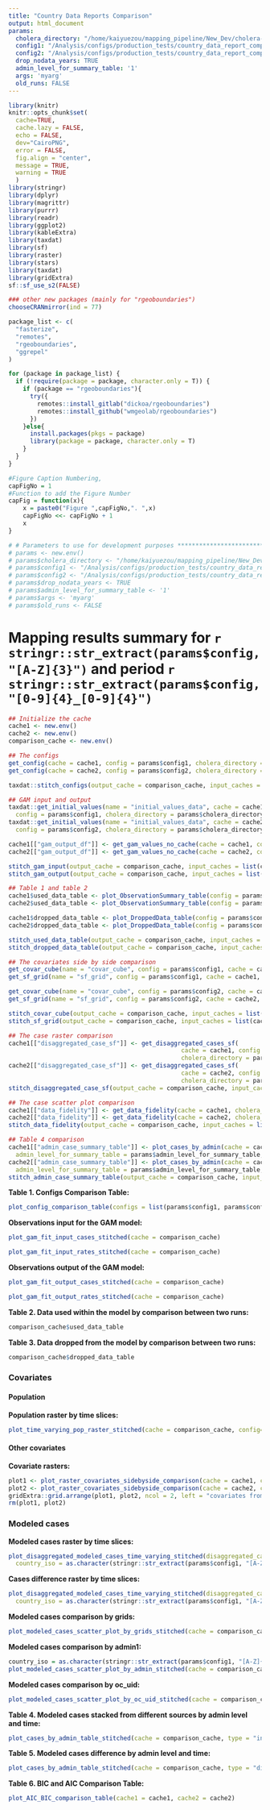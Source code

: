 ```yaml
---
title: "Country Data Reports Comparison"
output: html_document
params: 
  cholera_directory: "/home/kaiyuezou/mapping_pipeline/New_Dev/cholera-mapping-pipeline"
  config1: "/Analysis/configs/production_tests/country_data_report_comparison_test/BEN/config_BEN_2015_2019_covar.yml"
  config2: "/Analysis/configs/production_tests/country_data_report_comparison_test/BEN/config_BEN_2015_2019_nocovar.yml"
  drop_nodata_years: TRUE
  admin_level_for_summary_table: '1'
  args: 'myarg'
  old_runs: FALSE
---
```

```r
library(knitr)
knitr::opts_chunk$set(
  cache=TRUE,
  cache.lazy = FALSE,
  echo = FALSE,
  dev="CairoPNG",
  error = FALSE,
  fig.align = "center",
  message = TRUE,
  warning = TRUE
  )
library(stringr)
library(dplyr)
library(magrittr)
library(purrr)
library(readr)
library(ggplot2)
library(kableExtra)
library(taxdat)
library(sf)
library(raster)
library(stars)
library(taxdat)
library(gridExtra)
sf::sf_use_s2(FALSE)

### other new packages (mainly for "rgeoboundaries")
chooseCRANmirror(ind = 77)

package_list <- c(
  "fasterize", 
  "remotes",
  "rgeoboundaries", 
  "ggrepel"
)

for (package in package_list) {
  if (!require(package = package, character.only = T)) {
    if (package == "rgeoboundaries"){
      try({
        remotes::install_gitlab("dickoa/rgeoboundaries")
        remotes::install_github("wmgeolab/rgeoboundaries")
      })
    }else{
      install.packages(pkgs = package)
      library(package = package, character.only = T)
    }
  }
}

#Figure Caption Numbering,
capFigNo = 1
#Function to add the Figure Number
capFig = function(x){
    x = paste0("Figure ",capFigNo,". ",x)
    capFigNo <<- capFigNo + 1
    x
}

```


```r
# # Parameters to use for development purposes ************************************************************************************************************************
# params <- new.env() 
# params$cholera_directory <- "/home/kaiyuezou/mapping_pipeline/New_Dev/cholera-mapping-pipeline"
# params$config1 <- "/Analysis/configs/production_tests/country_data_report_comparison_test/BEN/config_BEN_2015_2019_covar.yml"
# params$config2 <- "/Analysis/configs/production_tests/country_data_report_comparison_test/BEN/config_BEN_2015_2019_nocovar.yml"
# params$drop_nodata_years <- TRUE
# params$admin_level_for_summary_table <- '1'
# params$args <- 'myarg'
# params$old_runs <- FALSE

```


# Mapping results summary for `r stringr::str_extract(params$config, "[A-Z]{3}")` and period `r stringr::str_extract(params$config, "[0-9]{4}_[0-9]{4}")`
```r
## Initialize the cache 
cache1 <- new.env()
cache2 <- new.env()
comparison_cache <- new.env()

## The configs
get_config(cache = cache1, config = params$config1, cholera_directory = params$cholera_directory)
get_config(cache = cache2, config = params$config2, cholera_directory = params$cholera_directory)

taxdat::stitch_configs(output_cache = comparison_cache, input_caches = list(cache1, cache2))

## GAM input and output
taxdat::get_initial_values(name = "initial_values_data", cache = cache1, 
  config = params$config1, cholera_directory = params$cholera_directory)
taxdat::get_initial_values(name = "initial_values_data", cache = cache2, 
  config = params$config2, cholera_directory = params$cholera_directory)

cache1[["gam_output_df"]] <- get_gam_values_no_cache(cache = cache1, config = params$config1, cholera_directory = params$cholera_directory)
cache2[["gam_output_df"]] <- get_gam_values_no_cache(cache = cache2, config = params$config2, cholera_directory = params$cholera_directory)

stitch_gam_input(output_cache = comparison_cache, input_caches = list(cache1, cache2))
stitch_gam_output(output_cache = comparison_cache, input_caches = list(cache1, cache2))

## Table 1 and table 2
cache1$used_data_table <- plot_ObservationSummary_table(config = params$config1, cache = cache1, cholera_directory = params$cholera_directory, aesthetic = FALSE)
cache2$used_data_table <- plot_ObservationSummary_table(config = params$config2, cache = cache2, cholera_directory = params$cholera_directory, aesthetic = FALSE)

cache1$dropped_data_table <- plot_DroppedData_table(config = params$config1, cache = cache1, cholera_directory = params$cholera_directory, aesthetic = FALSE)
cache2$dropped_data_table <- plot_DroppedData_table(config = params$config2, cache = cache2, cholera_directory = params$cholera_directory, aesthetic = FALSE)

stitch_used_data_table(output_cache = comparison_cache, input_caches = list(cache1, cache2))
stitch_dropped_data_table(output_cache = comparison_cache, input_caches = list(cache1, cache2))

## The covariates side by side comparison 
get_covar_cube(name = "covar_cube", config = params$config1, cache = cache1, cholera_directory = params$cholera_directory)
get_sf_grid(name = "sf_grid", config = params$config1, cache = cache1, cholera_directory = params$cholera_directory)

get_covar_cube(name = "covar_cube", config = params$config2, cache = cache2, cholera_directory = params$cholera_directory)
get_sf_grid(name = "sf_grid", config = params$config2, cache = cache2, cholera_directory = params$cholera_directory)

stitch_covar_cube(output_cache = comparison_cache, input_caches = list(cache1, cache2))
stitch_sf_grid(output_cache = comparison_cache, input_caches = list(cache1, cache2))

## The case raster comparison
cache1[["disaggregated_case_sf"]] <- get_disaggregated_cases_sf(
                                                cache = cache1, config = params$config1,
                                                cholera_directory = params$cholera_directory)
cache2[["disaggregated_case_sf"]] <- get_disaggregated_cases_sf(
                                                cache = cache2, config = params$config2,
                                                cholera_directory = params$cholera_directory)                                                
stitch_disaggregated_case_sf(output_cache = comparison_cache, input_caches = list(cache1, cache2))

## The case scatter plot comparison 
cache1[["data_fidelity"]] <- get_data_fidelity(cache = cache1, cholera_directory = params$cholera_directory, config = params$config1)
cache2[["data_fidelity"]] <- get_data_fidelity(cache = cache2, cholera_directory = params$cholera_directory, config = params$config2)
stitch_data_fidelity(output_cache = comparison_cache, input_caches = list(cache1, cache2))

## Table 4 comparison
cache1[["admin_case_summary_table"]] <- plot_cases_by_admin(cache = cache1, config = params$config1, cholera_directory = params$cholera_directory, 
  admin_level_for_summary_table = params$admin_level_for_summary_table, aesthetic = FALSE)
cache2[["admin_case_summary_table"]] <- plot_cases_by_admin(cache = cache2, config = params$config2, cholera_directory = params$cholera_directory, 
  admin_level_for_summary_table = params$admin_level_for_summary_table, aesthetic = FALSE) 
stitch_admin_case_summary_table(output_cache = comparison_cache, input_caches = list(cache1, cache2))

```


**Table 1. Configs Comparison Table:**
```r
plot_config_comparison_table(configs = list(params$config1, params$config2), cache = comparison_cache)
```

**Observations input for the GAM model:**
```r
plot_gam_fit_input_cases_stitched(cache = comparison_cache)
```
```r
plot_gam_fit_input_rates_stitched(cache = comparison_cache)
```

**Observations output of the GAM model:**
```r
plot_gam_fit_output_cases_stitched(cache = comparison_cache)
```
```r
plot_gam_fit_output_rates_stitched(cache = comparison_cache)
```

**Table 2. Data used within the model by comparison between two runs:**
```r
comparison_cache$used_data_table
```

**Table 3. Data dropped from the model by comparison between two runs:**
```r
comparison_cache$dropped_data_table
```

### Covariates
#### Population
**Population raster by time slices:**
```r
plot_time_varying_pop_raster_stitched(cache = comparison_cache, config=params$config1, cholera_directory = params$cholera_directory) #the config can be either one 
```

#### Other covariates
**Covariate rasters:**
```r
plot1 <- plot_raster_covariates_sidebyside_comparison(cache = cache1, cholera_directory = params$cholera_directory, config = params$config1)
plot2 <- plot_raster_covariates_sidebyside_comparison(cache = cache2, cholera_directory = params$cholera_directory, config = params$config2)
gridExtra::grid.arrange(plot1, plot2, ncol = 2, left = "covariates from config1", right = "covariates from config2")
rm(plot1, plot2)
```

### Modeled cases
**Modeled cases raster by time slices:**
```r
plot_disaggregated_modeled_cases_time_varying_stitched(disaggregated_case_sf = comparison_cache[["disaggregated_case_sf"]], 
  country_iso = as.character(stringr::str_extract(params$config1, "[A-Z]{3}")), diff_only = FALSE)
```

**Cases difference raster by time slices:**
```r
plot_disaggregated_modeled_cases_time_varying_stitched(disaggregated_case_sf = comparison_cache[["disaggregated_case_sf"]], 
  country_iso = as.character(stringr::str_extract(params$config1, "[A-Z]{3}")), diff_only = TRUE)
```

**Modeled cases comparison by grids:**
```r
plot_modeled_cases_scatter_plot_by_grids_stitched(cache = comparison_cache)
```

**Modeled cases comparison by admin1:**
```r
country_iso = as.character(stringr::str_extract(params$config1, "[A-Z]{3}"))
plot_modeled_cases_scatter_plot_by_admin_stitched(cache = comparison_cache, country_iso = country_iso, admin_level = 1, district_name = TRUE, label_threshold = 0.1)
```

**Modeled cases comparison by oc_uid:**
```r
plot_modeled_cases_scatter_plot_by_oc_uid_stitched(cache = comparison_cache)
```

**Table 4. Modeled cases stacked from different sources by admin level and time:**
```r
plot_cases_by_admin_table_stitched(cache = comparison_cache, type = "intersperse")
```

**Table 5. Modeled cases difference by admin level and time:**
```r
plot_cases_by_admin_table_stitched(cache = comparison_cache, type = "difference")
```

**Table 6. BIC and AIC Comparison Table:**
```r
plot_AIC_BIC_comparison_table(cache1 = cache1, cache2 = cache2)
```
